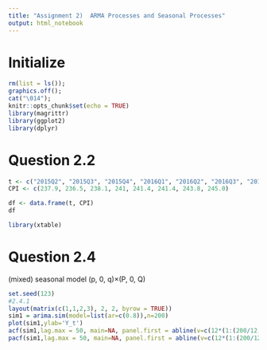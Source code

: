 ```yaml
---
title: "Assignment 2)  ARMA Processes and Seasonal Processes"
output: html_notebook
---
```


# Initialize
```r
rm(list = ls());
graphics.off();
cat("\014");
knitr::opts_chunk$set(echo = TRUE)
library(magrittr)
library(ggplot2)
library(dplyr)
```

# Question 2.2
```r
t <- c("2015Q2", "2015Q3", "2015Q4", "2016Q1", "2016Q2", "2016Q3", "2016Q4", "2017Q1")
CPI <- c(237.9, 236.5, 238.1, 241, 241.4, 241.4, 243.8, 245.0)

df <- data.frame(t, CPI)
df

```
```r
library(xtable)
```


# Question 2.4
(mixed) seasonal model (p, 0, q)×(P, 0, Q)
```r
set.seed(123)
#2.4.1
layout(matrix(c(1,1,2,3), 2, 2, byrow = TRUE))
sim1 = arima.sim(model=list(ar=c(0.8)),n=200)
plot(sim1,ylab='Y_t')
acf(sim1,lag.max = 50, main=NA, panel.first = abline(v=c(12*(1:(200/12))), lty=2, col='blue'))
pacf(sim1,lag.max = 50, main=NA, panel.first = abline(v=c(12*(1:(200/12))),lty=2, col='blue'))
```


